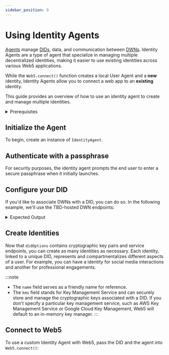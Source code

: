 ```yaml
---
sidebar_position: 9
---
```



# Using Identity Agents

[Agents](https://developer.tbd.website/docs/web5/learn/agents/) manage [DIDs](https://developer.tbd.website/docs/web5/learn/decentralized-identifiers), data, and communication between [DWNs](https://developer.tbd.website/docs/web5/learn/decentralized-web-nodes). Identity Agents are a type of agent that specialize in managing multiple decentralized identities, making it easier to use existing identities across various Web5 applications.

While the `Web5.connect()` function creates a local User Agent and a **new** identity, Identity Agents allow you to connect a web app to an **existing** identity.

This guide provides an overview of how to use an identity agent to create and manage multiple identities.

<details>
<summary>Prerequisites</summary>

**Install the following packages**

```bash
npm i @web5/dids @web5/identity-agent @web5/api
```

**Import the following modules**
    
```js
import { DidIonMethod } from '@web5/dids';
import { IdentityAgent } from '@web5/identity-agent';
import { Web5, getTechPreviewDwnEndpoints } from '@web5/api';
```
    
</details>

## Initialize the Agent
To begin, create an instance of `IdentityAgent`.

<CodeSnippet functionName="createIdentityAgent" />

## Authenticate with a passphrase
For security purposes, the identity agent prompts the end user to enter a secure passphrase when it initially launches.

<CodeSnippet functionName="authenticateIdentityAgent" />

## Configure your DID
If you'd like to associate DWNs with a DID, you can do so. In the following example, we'll use the TBD-hosted DWN endpoints:

<CodeSnippet functionName="getDwnEndpoints" />

<CodeSnippet functionName="createDidOptions" />

<details>
<summary>Expected Output</summary>

    
```js
{
  keySet: { verificationMethodKeys: [ [Object], [Object] ] },
  services: [
    {
      id: '#dwn',
      serviceEndpoint: [Object],
      type: 'DecentralizedWebNode'
    }
  ]
}
```
    
</details>

## Create Identities
Now that `didOptions` contains cryptographic key pairs and service endpoints, you can create as many identities as necessary. Each identity, linked to a unique DID, represents and compartmentalizes different aspects of a user. For example, you can have a identity for social media interactions and another for professional engagements.

<CodeSnippet functionName="createSocialMediaIdentity" />

<CodeSnippet functionName="createCareerIdentity" />


:::note
* The `name` field serves as a friendly name for reference. 
* The `kms` field stands for Key Management Service and can securely store and manage the cryptographic keys associated with a DID. If you don't specify a particular key management service, such as AWS Key Management Service or Google Cloud Key Management, Web5 will default to an in-memory key manager.
:::

## Connect to Web5
To use a custom Identity Agent with Web5, pass the DID and the agent into `Web5.connect()`:

<CodeSnippet functionName="connectIdentityToWeb5" />

